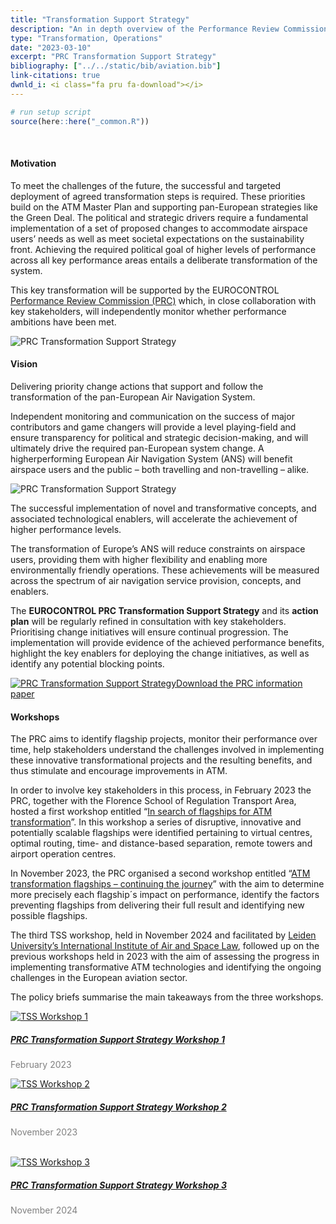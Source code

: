 ```yaml
---
title: "Transformation Support Strategy"
description: "An in depth overview of the Performance Review Commission's (PRC) transformation support strategy."
type: "Transformation, Operations"
date: "2023-03-10"
excerpt: "PRC Transformation Support Strategy"
bibliography: ["../../static/bib/aviation.bib"]
link-citations: true
dwnld_i: <i class="fa pru fa-download"></i>
---
```

```r
# run setup script
source(here::here("_common.R"))
```
<br>
<div class="container">

#### Motivation
<div class="row align-items-start">
<div class="col-sm-8">
To meet the challenges of the future, the successful and targeted deployment of agreed transformation steps is required. These priorities build on the ATM
Master Plan and supporting pan-European strategies like the Green Deal. The political and strategic drivers require a fundamental implementation of a set of proposed changes to accommodate airspace users’ needs as well as meet societal expectations on the sustainability front. Achieving the required political goal of higher levels of performance across all key performance areas entails a deliberate transformation of the system.

This key transformation will be supported by the EUROCONTROL [Performance Review Commission (PRC)](/about/prc/) which, in close collaboration with key stakeholders, will independently monitor whether performance ambitions have been met.
</div>
<div class="col-sm-4">
<div class="card border-0">
  <img class="card-img-top" src="/images/prc/vc_tss_web.jpg" alt="PRC Transformation Support Strategy">
</div></div>
</div>

#### Vision
<div class="row align-items-start">
<div class="col-sm-8">
Delivering priority change actions that support and follow the transformation of the pan-European Air Navigation System.

Independent monitoring and communication on the success of major contributors and game changers will provide a level playing-field and ensure transparency
for political and strategic decision-making, and will ultimately drive the required pan-European system change. A higherperforming European Air Navigation System (ANS) will benefit airspace users and the public – both travelling and non-travelling – alike. 

</div>
<div class="col-sm-4">
<div class="card border-0">
  <img class="card-img-top" src="/images/prc/vis_tss.png" alt="PRC Transformation Support Strategy">
</div></div>
</div>

<div class="row align-items-start">
<div class="col-sm-10">
The successful implementation of novel and transformative concepts, and associated technological
enablers, will accelerate the achievement of higher performance levels.

The transformation of Europe’s ANS will reduce constraints on airspace users, providing them with higher flexibility and enabling more environmentally
friendly operations. These achievements will be measured across the spectrum of air navigation service provision, concepts, and enablers.

The **EUROCONTROL PRC Transformation Support Strategy** and its **action plan**  will be regularly refined in consultation with key stakeholders. Prioritising change initiatives will ensure continual progression. The implementation will provide evidence of the achieved performance benefits, highlight the key enablers for deploying the change initiatives, as well as identify any potential blocking points.
</div>
<div class="col-sm-2">
<div class="row justify-content-center">
<div class="card border-0"><a href="/library/prc_transformation_support_strategy_flyer.pdf" class="btn btn-secondary" role="button">
<img class="card-img-top" src="/images/prc/prc_tss_flyer.png" alt="PRC Transformation Support Strategy">Download the PRC information paper</a>
</div></div></div>

#### Workshops

The PRC aims to identify flagship projects, monitor their performance over time, help stakeholders understand the challenges involved in implementing these innovative transformational projects and the resulting benefits, and thus stimulate and encourage improvements in ATM. 

In order to involve key stakeholders in this process, in February 2023 the PRC, together with the Florence School of Regulation Transport Area, hosted a first workshop entitled "<a href="https://fsr.eui.eu/publications/?handle=1814/75525" target= "blank">In search of flagships for ATM transformation</a>". In this workshop a series of disruptive, innovative and potentially scalable flagships were identified pertaining to virtual centres, optimal routing, time- and distance-based separation, remote towers and airport operation centres.

In November 2023, the PRC organised a second workshop entitled "<a href="https://cadmus.eui.eu/handle/1814/76498" target= "blank">ATM transformation flagships – continuing the journey</a>" with the aim to determine more precisely each flagship´s impact on performance, identify the factors preventing flagships from delivering their full result and identifying new possible flagships.

The third TSS workshop, held in November 2024 and facilitated by <a href="https://www.universiteitleiden.nl/en/law/institute-of-public-law/institute-of-air-space-law/research/research-in-aerospace-law--policy" target= "blank">Leiden University’s International Institute of Air and Space Law</a>, followed up on the previous workshops held in 2023 with the aim of assessing the progress in implementing transformative ATM technologies and identifying the ongoing challenges in the European aviation sector.

The policy briefs summarise the main takeaways from the three workshops.

<div class="container">
<div class="row">
<div class="card-deck">

 <div class="card">
  <a href="https://fsr.eui.eu/publications/?handle=1814/75525" target= "blank"><img class="card-img-top" src="/images/prc/pb_fsr_ws1.png" alt="TSS Workshop 1">
  <div class="card-body"><h5 class="card-title">PRC Transformation Support Strategy Workshop 1</h5></a><p class="card-text" style="color:grey">February 2023</p>
  </div></div> 

  <div class="card">
  <a href="https://cadmus.eui.eu/handle/1814/76498" target= "blank"><img class="card-img-top" src="/images/prc/pb_fsr_ws2.png" alt="TSS Workshop 2">
  <div class="card-body"><h5 class="card-title">PRC Transformation Support Strategy Workshop 2 </h5></a><p class="card-text" style="color:grey">November 2023</p><br>
  </div></div>

 <div class="card">
  <a href="https://www.universiteitleiden.nl/binaries/content/assets/rechtsgeleerdheid/instituut-voor-publiekrecht/lucht--en-ruimterecht/working-papers/ralp_2025_01.pdf" target= "blank"><img class="card-img-top" src="/images/prc/pb_fsr_ws3.png" alt="TSS Workshop 3">
  <div class="card-body"><h5 class="card-title">PRC Transformation Support Strategy Workshop 3 </h5></a><p class="card-text" style="color:grey">November 2024</p><br>
  </div></div>

<div class="card">
  <img class="card-img-top" src="" alt="">
  <div class="card-body"><h5 class="card-title"></h5><p class="card-text"></p>
  </div></div>

</div>
</div>
</div>